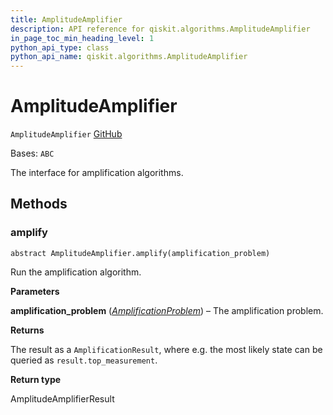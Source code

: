 ```yaml
---
title: AmplitudeAmplifier
description: API reference for qiskit.algorithms.AmplitudeAmplifier
in_page_toc_min_heading_level: 1
python_api_type: class
python_api_name: qiskit.algorithms.AmplitudeAmplifier
---
```


# AmplitudeAmplifier

<span id="qiskit.algorithms.AmplitudeAmplifier" />

`AmplitudeAmplifier` [GitHub](https://github.com/qiskit/qiskit/tree/stable/0.24/qiskit/algorithms/amplitude_amplifiers/amplitude_amplifier.py "view source code")

Bases: `ABC`

The interface for amplification algorithms.

## Methods

<span id="qiskit-algorithms-amplitudeamplifier-amplify" />

### amplify

<span id="qiskit.algorithms.AmplitudeAmplifier.amplify" />

`abstract AmplitudeAmplifier.amplify(amplification_problem)`

Run the amplification algorithm.

**Parameters**

**amplification\_problem** ([*AmplificationProblem*](qiskit.algorithms.AmplificationProblem "qiskit.algorithms.amplitude_amplifiers.amplification_problem.AmplificationProblem")) – The amplification problem.

**Returns**

The result as a `AmplificationResult`, where e.g. the most likely state can be queried as `result.top_measurement`.

**Return type**

AmplitudeAmplifierResult

